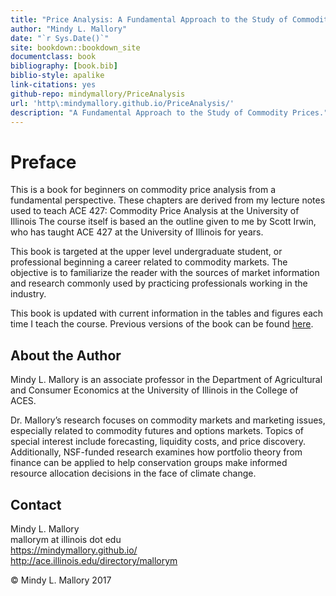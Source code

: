 ```yaml
--- 
title: "Price Analysis: A Fundamental Approach to the Study of Commodity Prices"
author: "Mindy L. Mallory"
date: "`r Sys.Date()`"
site: bookdown::bookdown_site
documentclass: book
bibliography: [book.bib]
biblio-style: apalike
link-citations: yes
github-repo: mindymallory/PriceAnalysis
url: 'http\:mindymallory.github.io/PriceAnalysis/'
description: "A Fundamental Approach to the Study of Commodity Prices."
---
```




# Preface {-}

This is a book for beginners on commodity price analysis from a fundamental perspective. These chapters are derived from my lecture notes used to teach ACE 427: Commodity Price Analysis at the University of Illinois The course itself is based an the outline given to me by Scott Irwin, who has taught ACE 427 at the University of Illinois for years. 

This book is targeted at the upper level undergraduate student, or professional beginning a career related to commodity markets. The objective is to familiarize the reader with the sources of market information and research commonly used by practicing professionals working in the industry.

This book is updated with current information in the tables and figures each time I teach the course. Previous versions of the book can be found [here](https://github.com/mindymallory/PriceAnalysis/releases).

## About the Author {-}

Mindy L. Mallory is an associate professor in the Department of Agricultural and Consumer Economics at the University of Illinois in the College of ACES.

Dr. Mallory’s research focuses on commodity markets and marketing issues, especially related to commodity futures and options markets. Topics of special interest include forecasting, liquidity costs, and price discovery. Additionally, NSF-funded research examines how portfolio theory from finance can be applied to help conservation groups make informed resource allocation decisions in the face of climate change.

## Contact {-}
Mindy L. Mallory  
mallorym at illinois dot edu  
[https://mindymallory.github.io/](https://mindymallory.github.io/)  
[http://ace.illinois.edu/directory/mallorym](http://ace.illinois.edu/directory/mallorym)

<p>&copy; Mindy L. Mallory 2017</p>
